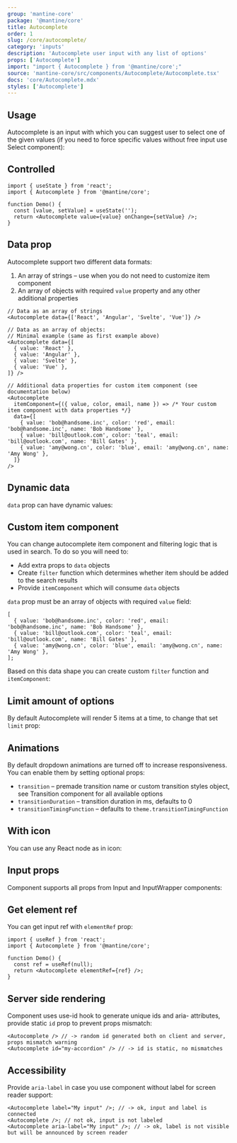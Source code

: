 ```yaml
---
group: 'mantine-core'
package: '@mantine/core'
title: Autocomplete
order: 1
slug: /core/autocomplete/
category: 'inputs'
description: 'Autocomplete user input with any list of options'
props: ['Autocomplete']
import: "import { Autocomplete } from '@mantine/core';"
source: 'mantine-core/src/components/Autocomplete/Autocomplete.tsx'
docs: 'core/Autocomplete.mdx'
styles: ['Autocomplete']
---
```



## Usage

Autocomplete is an input with which you can suggest user to select one of the given values
(if you need to force specific values without free input use <GatsbyLink to="/core/select/">Select component</GatsbyLink>):

<Demo data={AutocompleteDemos.usage} />

## Controlled

```tsx
import { useState } from 'react';
import { Autocomplete } from '@mantine/core';

function Demo() {
  const [value, setValue] = useState('');
  return <Autocomplete value={value} onChange={setValue} />;
}
```

## Data prop

Autocomplete support two different data formats:

1. An array of strings – use when you do not need to customize item component
2. An array of objects with required `value` property and any other additional properties

```tsx
// Data as an array of strings
<Autocomplete data={['React', 'Angular', 'Svelte', 'Vue']} />

// Data as an array of objects:
// Minimal example (same as first example above)
<Autocomplete data={[
  { value: 'React' },
  { value: 'Angular' },
  { value: 'Svelte' },
  { value: 'Vue' },
]} />

// Additional data properties for custom item component (see documentation below)
<Autocomplete
  itemComponent={({ value, color, email, name }) => /* Your custom item component with data properties */}
  data={[
    { value: 'bob@handsome.inc', color: 'red', email: 'bob@handsome.inc', name: 'Bob Handsome' },
    { value: 'bill@outlook.com', color: 'teal', email: 'bill@outlook.com', name: 'Bill Gates' },
    { value: 'amy@wong.cn', color: 'blue', email: 'amy@wong.cn', name: 'Amy Wong' },
  ]}
/>
```

## Dynamic data

`data` prop can have dynamic values:

<Demo data={AutocompleteDemos.dynamic} />

## Custom item component

You can change autocomplete item component and filtering logic that is used in search.
To do so you will need to:

- Add extra props to `data` objects
- Create `filter` function which determines whether item should be added to the search results
- Provide `itemComponent` which will consume `data` objects

`data` prop must be an array of objects with required `value` field:

```tsx
[
  { value: 'bob@handsome.inc', color: 'red', email: 'bob@handsome.inc', name: 'Bob Handsome' },
  { value: 'bill@outlook.com', color: 'teal', email: 'bill@outlook.com', name: 'Bill Gates' },
  { value: 'amy@wong.cn', color: 'blue', email: 'amy@wong.cn', name: 'Amy Wong' },
];
```

Based on this data shape you can create custom `filter` function and `itemComponent`:

<Demo data={AutocompleteDemos.itemComponent} />

## Limit amount of options

By default Autocomplete will render 5 items at a time, to change that set `limit` prop:

<Demo data={AutocompleteDemos.limit} />

## Animations

By default dropdown animations are turned off to increase responsiveness.
You can enable them by setting optional props:

- `transition` – premade transition name or custom transition styles object, see <GatsbyLink to="/core/transition/">Transition</GatsbyLink> component for all available options
- `transitionDuration` – transition duration in ms, defaults to 0
- `transitionTimingFunction` – defaults to `theme.transitionTimingFunction`

<Demo data={AutocompleteDemos.animations} />

## With icon

You can use any React node as in icon:

<Demo data={AutocompleteDemos.icon} />

## Input props

Component supports all props from <GatsbyLink to="/core/input/">Input</GatsbyLink> and <GatsbyLink to="/core/input-wrapper/">InputWrapper</GatsbyLink> components:

<Demo data={AutocompleteDemos.configurator} />

## Get element ref

You can get input ref with `elementRef` prop:

```tsx
import { useRef } from 'react';
import { Autocomplete } from '@mantine/core';

function Demo() {
  const ref = useRef(null);
  return <Autocomplete elementRef={ref} />;
}
```

## Server side rendering

Component uses <GatsbyLink to="/hooks/use-id/">use-id</GatsbyLink> hook to generate unique ids and aria- attributes,
provide static `id` prop to prevent props mismatch:

```tsx
<Autocomplete /> // -> random id generated both on client and server, props mismatch warning
<Autocomplete id="my-accordion" /> // -> id is static, no mismatches
```

## Accessibility

Provide `aria-label` in case you use component without label for screen reader support:

```tsx
<Autocomplete label="My input" />; // -> ok, input and label is connected
<Autocomplete />; // not ok, input is not labeled
<Autocomplete aria-label="My input" />; // -> ok, label is not visible but will be announced by screen reader
```
